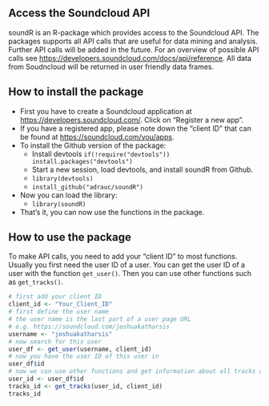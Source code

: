 
## Access the Soundcloud API

soundR is an R-package which provides access to the Soundcloud API. The packages supports all API calls that are useful for data mining and analysis. Further API calls will be added in the future. For an overview of possible API calls see <https://developers.soundcloud.com/docs/api/reference>. All data from Soudncloud will be returned in user friendly data frames.

## How to install the package

- First you have to create a Soundcloud application at <https://developers.soundcloud.com/>. Click on "Register a new app".
- If you have a registered app, please note down the "client ID" that can be found at <https://soundcloud.com/you/apps>.
- To install the Github version of the package:
  - Install devtools `if(!require("devtools")) install.packages("devtools")`
  - Start a new session, load devtools, and install soundR from Github.
  - `library(devtools)`
  - `install_github("adrauc/soundR")`
- Now you can load the library:
  - `library(soundR)`
- That's it, you can now use the functions in the package.

## How to use the package

To make API calls, you need to add your "client ID" to most functions.
Usually you first need the user ID of a user. You can get the user ID of a user with the function `get_user()`. Then you can use other functions such as `get_tracks()`.
```r
# first add your client ID
client_id <- "Your_Client_ID"
# first define the user name 
# the user name is the last part of a user page URL
# e.g. https://soundcloud.com/joshuakatharsis
username <- "joshuakatharsis"
# now search for this user
user_df <- get_user(username, client_id)
# now you have the user ID of this user in
user_df$id
# now we can use other functions and get information about all tracks of this user
user_id <- user_df$id
tracks_id <- get_tracks(user_id, client_id)
tracks_id
```

